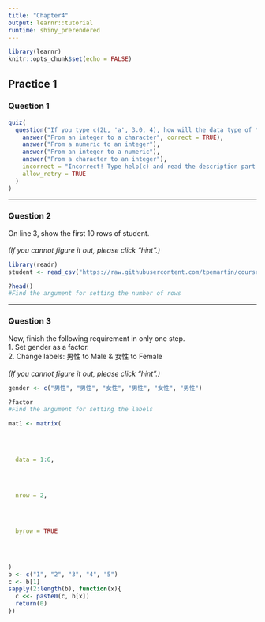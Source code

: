```yaml
---
title: "Chapter4"
output: learnr::tutorial
runtime: shiny_prerendered
---
```


```r
library(learnr)
knitr::opts_chunk$set(echo = FALSE)
```


## Practice 1

### Question 1 

```r
quiz(
  question("If you type c(2L, 'a', 3.0, 4), how will the data type of \"2L\" be changed?",
    answer("From an integer to a character", correct = TRUE),
    answer("From a numeric to an integer"),
    answer("From an integer to a numeric"),
    answer("From a character to an integer"),
    incorrect = "Incorrect! Type help(c) and read the description part carefully.",
    allow_retry = TRUE
  )
)
```

---

### Question 2

On line 3, show the first 10 rows of student. 
\
\
*(If you cannot figure it out, please click "hint".)*
```r
library(readr)
student <- read_csv("https://raw.githubusercontent.com/tpemartin/course-107-1-programming-for-data-science/master/data/student.csv")

```
```r
?head()
#Find the argument for setting the number of rows
```

---

### Question 3

Now, finish the following requirement in only one step. \
1. Set gender as a factor. \
2. Change labels: 男性 to Male & 女性 to Female
\
\
*(If you cannot figure it out, please click "hint".)*
```r
gender <- c("男性", "男性", "女性", "男性", "女性", "男性")
```

```r
?factor
#Find the argument for setting the labels
```

```r
mat1 <- matrix(


  
            
  data = 1:6,


  
            
  nrow = 2,


  
            
  byrow = TRUE


  
            
)
b <- c("1", "2", "3", "4", "5")
c <- b[1]
sapply(2:length(b), function(x){
  c <<- paste0(c, b[x])
  return(0)
})
```

